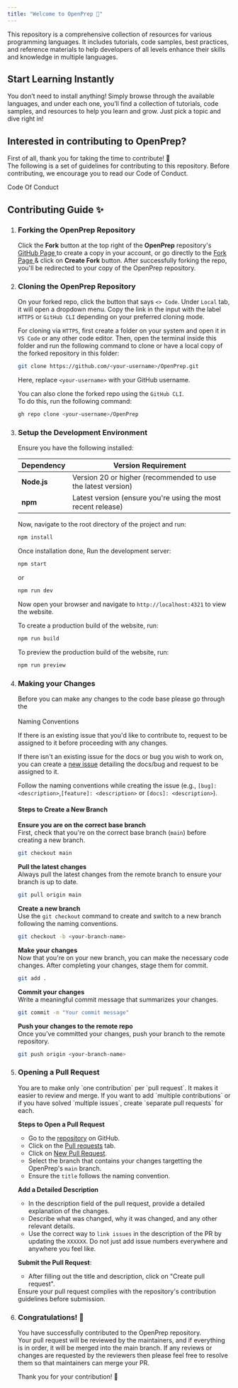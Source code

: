 ```yaml
---
title: "Welcome to OpenPrep 🚀"
---
```



This repository is a comprehensive collection of resources for various programming languages. It includes tutorials, code samples, best practices, and reference materials to help developers of all levels enhance their skills and knowledge in multiple languages.

## Start Learning Instantly

You don’t need to install anything! Simply browse through the available languages, and under each one, you’ll find a collection of tutorials, code samples, and resources to help you learn and grow. Just pick a topic and dive right in!

## Interested in contributing to OpenPrep?

First of all, thank you for taking the time to contribute! 🤙<br />
The following is a set of guidelines for contributing to this repository. Before contributing, we encourage you to read our Code of Conduct.

<LinkButton href="/code-of-conduct" variant="secondary">
  Code Of Conduct
</LinkButton>

## Contributing Guide ✨

<Steps>

1. ### Forking the OpenPrep Repository

   Click the **Fork** button at the top right of the **OpenPrep** repository's <a href="https://github.com/CodeQuestic/OpenPrep" target="_blank" rel="nopener noreferrer"> GitHub Page </a> to create a copy in your account, or go directly to the <a href="https://github.com/CodeQuestic/OpenPrep/fork" target="_blank" rel="nopener noreferrer"> Fork Page </a> & click on **Create Fork** button. After successfully forking the repo, you'll be redirected to your copy of the OpenPrep repository.

2. ### Cloning the OpenPrep Repository

   On your forked repo, click the button that says `<> Code`. Under `Local` tab, it will open a dropdown menu. Copy the link in the input with the label `HTTPS` or `GitHub CLI` depending on your preferred cloning mode.

   For cloning via `HTTPS`, first create a folder on your system and open it in `VS Code` or any other code editor. Then, open the terminal inside this folder and run the following command to clone or have a local copy of the forked repository in this folder:

   ```bash
   git clone https://github.com/<your-username>/OpenPrep.git
   ```

   Here, replace `<your-username>` with your GitHub username.

   You can also clone the forked repo using the `GitHub CLI`. <br/> To do this, run the following command:

   ```bash
   gh repo clone <your-username>/OpenPrep
   ```

3. ### Setup the Development Environment

   Ensure you have the following installed:

   | **Dependency** | **Version Requirement**                                      |
   | -------------- | ------------------------------------------------------------ |
   | **Node.js**    | Version 20 or higher (recommended to use the latest version) |
   | **npm**        | Latest version (ensure you're using the most recent release) |

   Now, navigate to the root directory of the project and run:

   ```bash
   npm install
   ```

   Once installation done, Run the development server:

   ```bash
   npm start
   ```

   or

   ```bash
   npm run dev
   ```

   Now open your browser and navigate to `http://localhost:4321` to view the website.

   To create a production build of the website, run:

   ```bash
   npm run build
   ```

   To preview the production build of the website, run:

   ```bash
   npm run preview
   ```

4. ### Making your Changes

   Before you can make any changes to the code base please go through the <br/> <br/> <LinkButton variant="secondary" href="/naming-conventions" icon="information" iconPlacement="end">Naming Conventions</LinkButton>

   <Aside title="IMPORTANT" type="tip">

   If there is an existing issue that you'd like to contribute to, request to be assigned to it before proceeding with any changes.

   If there isn't an existing issue for the docs or bug you wish to work on, you can create a <a href="https://github.com/CodeQuestic/OpenPrep/issues" target="_blank" rel="nopener noreferrer">new issue</a> detailing the docs/bug and request to be assigned to it.

   Follow the naming conventions while creating the issue (e.g., `[bug]: <description>`,`[feature]: <description>` or `[docs]: <description>`).

   </Aside>

   #### Steps to Create a New Branch

   **Ensure you are on the correct base branch**  
    First, check that you're on the correct base branch (`main`) before creating a new branch.

   ```bash
   git checkout main
   ```

   **Pull the latest changes**  
    Always pull the latest changes from the remote branch to ensure your branch is up to date.

   ```bash
   git pull origin main
   ```

   **Create a new branch**  
    Use the `git checkout` command to create and switch to a new branch following the naming conventions.

   ```bash
   git checkout -b <your-branch-name>
   ```

   **Make your changes**  
    Now that you're on your new branch, you can make the necessary code changes. After completing your changes, stage them for commit.

   ```bash
   git add .
   ```

   **Commit your changes**  
    Write a meaningful commit message that summarizes your changes.

   ```bash
   git commit -m "Your commit message"
   ```

   **Push your changes to the remote repo**  
    Once you've committed your changes, push your branch to the remote repository.

   ```bash
   git push origin <your-branch-name>
   ```

5. ### Opening a Pull Request

   <Aside>
     You are to make only `one contribution` per `pull request`. It makes it
     easier to review and merge. If you want to add `multiple contributions` or
     if you have solved `multiple issues`, create `separate pull requests` for
     each.
   </Aside>

   **Steps to Open a Pull Request**

   - Go to the <a href="https://github.com/CodeQuestic/OpenPrep" target="_blank" rel="nopener noreferrer">repository</a> on GitHub.
   - Click on the <a href="https://github.com/CodeQuestic/OpenPrep/pulls" target="_blank" rel="nopener noreferrer">Pull requests</a> tab.
   - Click on <a href="https://github.com/CodeQuestic/OpenPrep/compare" target="_blank" rel="nopener noreferrer">New Pull Request</a>.
   - Select the branch that contains your changes targetting the OpenPrep's `main` branch.
   - Ensure the `title` follows the naming convention.

   **Add a Detailed Description**

   - In the description field of the pull request, provide a detailed explanation of the changes.
   - Describe what was changed, why it was changed, and any other relevant details.
   - Use the correct way to `link issues` in the description of the PR by updating the `XXXXXX`. Do not just add issue numbers everywhere and anywhere you feel like.

   **Submit the Pull Request**:

   - After filling out the title and description, click on "Create pull request".

   <Aside title="Don't forget" type="danger">
     Ensure your pull request complies with the repository's contribution
     guidelines before submission.
   </Aside>

6. ### Congratulations! 🎉

   You have successfully contributed to the OpenPrep repository. <br/> Your pull request will be reviewed by the maintainers, and if everything is in order, it will be merged into the main branch.
   If any reviews or changes are requested by the reviewers then please feel free to resolve them so that maintainers can merge your PR.

   Thank you for your contribution! 🙌

</Steps>
